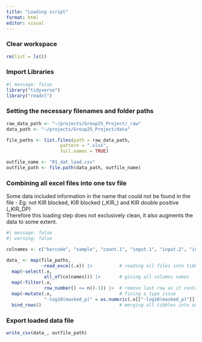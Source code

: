 ```yaml
---
title: "Loading script"
format: html
editor: visual
---
```


### Clear workspace

```r
rm(list = ls())
```

### Import Libraries

```r
#| message: false
library("tidyverse")
library("readxl")
```

### Setting the necessary filenames and folder paths

```r

raw_data_path <- "~/projects/Group25_Project/_raw"
data_path <- "~/projects/Group25_Project/data"

file_paths <- list.files(path = raw_data_path,
                    pattern = ".xlsx",
                    full.names = TRUE)

outfile_name <- "01_dat_load.csv"
outfile_path <- file.path(data_path, outfile_name)

```

### Combining all excel files into one tsv file

Some data included information in the name that could not be found in the file - Eg: not KIR blocked, KIR blocked (\_KIR\_) and KIR double positive (\_KIR_DP)\
Therefore this loading step does not exclusively clean, it also augments the data to some extent.

```r
#| message: false
#| warning: false

colnames <- c("barcode", "sample", "count.1", "input.1", "input.2", "input.3", "log_fold_change", "p", "-log10(p)", "masked_p (p = 1 if logFC < 0)", "-log10(masked_p)", "count.normalised (edgeR)", "input.normalised (edgeR)", "Number", "HLA", "Protein", "Peptide")

data_ <- map(file_paths, 
             ~read_excel(.x)) |>          # reading all files into tibbles
  map(~select(.x,
              all_of(colnames))) |>       # giving all columns names
  map(~filter(.x,
              row_number() <= n()-1)) |>  # remove last row as it contained a formula
  map(~mutate(.x,                         # fixing a type issue
              "-log10(masked_p)" = as.numeric(.x[["-log10(masked_p)"]]))) |>
  bind_rows()                             # merging all tibbles into one

```

### Export loaded data file

```r

write_csv(data_, outfile_path)

```

